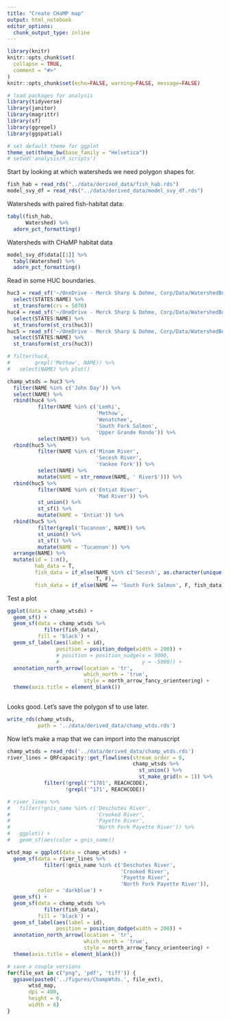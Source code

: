 ```yaml
---
title: "Create CHaMP map"
output: html_notebook
editor_options: 
  chunk_output_type: inline
---
```


```r
library(knitr)
knitr::opts_chunk$set(
  collapse = TRUE,
  comment = "#>"
)
knitr::opts_chunk$set(echo=FALSE, warning=FALSE, message=FALSE)

# load packages for analysis
library(tidyverse)
library(janitor)
library(magrittr)
library(sf)
library(ggrepel)
library(ggspatial)

# set default theme for ggplot
theme_set(theme_bw(base_family = "Helvetica"))
# setwd('analysis/R_scripts')
```

Start by looking at which watersheds we need polygon shapes for.

```r
fish_hab = read_rds("../data/derived_data/fish_hab.rds")
model_svy_df = read_rds("../data/derived_data/model_svy_df.rds")
```

Watersheds with paired fish-habitat data:

```r
tabyl(fish_hab,
      Watershed) %>%
  adorn_pct_formatting()
```

Watersheds with CHaMP habitat data

```r
model_svy_df$data[[1]] %>%
  tabyl(Watershed) %>%
  adorn_pct_formatting()
```

Read in some HUC boundaries.

```r
huc3 = read_sf('~/OneDrive - Merck Sharp & Dohme, Corp/Data/WatershedBoundaries/WBDHU6.shp') %>%
  select(STATES:NAME) %>%
  st_transform(crs = 5070)
huc4 = read_sf('~/OneDrive - Merck Sharp & Dohme, Corp/Data/WatershedBoundaries/WBDHU8.shp') %>%
  select(STATES:NAME) %>%
  st_transform(st_crs(huc3))
huc5 = read_sf('~/OneDrive - Merck Sharp & Dohme, Corp/Data/WatershedBoundaries/WBDHU10.shp') %>%
  select(STATES:NAME) %>%
  st_transform(st_crs(huc3))

# filter(huc4,
#        grepl('Methow', NAME)) %>%
#   select(NAME) %>% plot()

champ_wtsds = huc3 %>%
  filter(NAME %in% c('John Day')) %>%
  select(NAME) %>%
  rbind(huc4 %>%
          filter(NAME %in% c('Lemhi',
                             'Methow',
                             'Wenatchee',
                             'South Fork Salmon',
                             'Upper Grande Ronde')) %>%
          select(NAME)) %>%
  rbind(huc5 %>%
          filter(NAME %in% c('Minam River',
                             'Secesh River',
                             'Yankee Fork')) %>%
          select(NAME) %>%
          mutate(NAME = str_remove(NAME, ' River$'))) %>%
  rbind(huc5 %>%
          filter(NAME %in% c('Entiat River',
                             'Mad River')) %>%
          st_union() %>%
          st_sf() %>%
          mutate(NAME = 'Entiat')) %>%
  rbind(huc5 %>%
          filter(grepl('Tucannon', NAME)) %>%
          st_union() %>%
          st_sf() %>%
          mutate(NAME = 'Tucannon')) %>%
  arrange(NAME) %>%
  mutate(id = 1:n(),
         hab_data = T,
         fish_data = if_else(NAME %in% c('Secesh', as.character(unique(fish_hab$Watershed))),
                             T, F),
         fish_data = if_else(NAME == 'South Fork Salmon', F, fish_data))

```

Test a plot

```r
ggplot(data = champ_wtsds) +
  geom_sf() +
  geom_sf(data = champ_wtsds %>%
            filter(fish_data),
          fill = 'black') +
  geom_sf_label(aes(label = id),
                position = position_dodge(width = 200)) +
                # position = position_nudge(x = 5000,
                #                           y = -5000)) +
  annotation_north_arrow(location = 'tr',
                         which_north = 'true',
                         style = north_arrow_fancy_orienteering) +
  theme(axis.title = element_blank())
  
```

Looks good. Let's save the polygon sf to use later.

```r
write_rds(champ_wtsds,
          path = '../data/derived_data/champ_wtds.rds')
```

Now let's make a map that we can import into the manuscript

```r
champ_wtsds = read_rds('../data/derived_data/champ_wtds.rds')
river_lines = QRFcapacity::get_flowlines(stream_order = 6,
                                         champ_wtsds %>%
                                           st_union() %>%
                                           st_make_grid(n = 1)) %>%
            filter(!grepl('^1701', REACHCODE),
                   !grepl('^171', REACHCODE))

# river_lines %>%
#   filter(!gnis_name %in% c('Deschutes River',
#                            'Crooked River',
#                            'Payette River',
#                            'North Fork Payette River')) %>%
#   ggplot() +
#   geom_sf(aes(color = gnis_name))

wtsd_map = ggplot(data = champ_wtsds) +
  geom_sf(data = river_lines %>%
            filter(!gnis_name %in% c('Deschutes River',
                                     'Crooked River',
                                     'Payette River',
                                     'North Fork Payette River')),
          color = 'darkblue') +
  geom_sf() +
  geom_sf(data = champ_wtsds %>%
            filter(fish_data),
          fill = 'black') +
  geom_sf_label(aes(label = id),
                position = position_dodge(width = 200)) +
  annotation_north_arrow(location = 'tr',
                         which_north = 'true',
                         style = north_arrow_fancy_orienteering) +
  theme(axis.title = element_blank())

# save a couple versions
for(file_ext in c("png", 'pdf', 'tiff')) {
  ggsave(paste0('../figures/ChampWtds.', file_ext),
       wtsd_map,
       dpi = 400,
       height = 6,
       width = 6)
}

```


